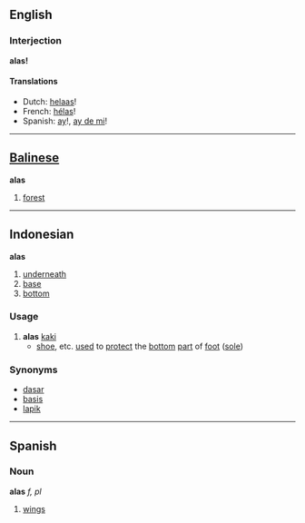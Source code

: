 ==English==
===Interjection===
'''alas!'''

====Translations====
*Dutch: [[helaas]]!
*French: [[hélas]]!
*Spanish: [[ay]]!, [[ay de mi]]!

----

== [[Balinese]] ==
'''alas'''

# [[forest]]

----

==Indonesian==
'''alas'''

# [[underneath]]
# [[base]]
# [[bottom]]

=== Usage ===
# '''alas''' [[kaki]]
#* [[shoe]], etc. [[use]]d to [[protect]] the [[bottom]] [[part]] of [[foot]] ([[sole]])

=== Synonyms ===
* [[dasar]]
* [[basis]]
* [[lapik]]

----

==Spanish==
===Noun===
'''alas''' ''f, pl''

#[[wing]]s